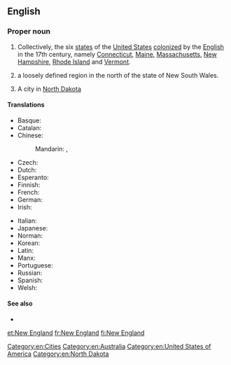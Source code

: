 ==English==

===Proper noun===
{{en-proper noun|head=[[new|New]] [[England]]}}

# {{lb|en|US}} Collectively, the six [[state]]s of the [[United States]] [[colonize]]d by the [[English]] in the 17th century, namely [[Connecticut]], [[Maine]], [[Massachusetts]], [[New Hampshire]], [[Rhode Island]] and [[Vermont]].
# {{lb|en|Australia}} a loosely defined region in the north of the state of New South Wales.
# A city in [[North Dakota]]

====Translations====
{{trans-top|six states of the United States}}
* Basque: {{t|eu|Ingalaterra Berria}}
* Catalan: {{t|ca|Nova Anglaterra|f}}
* Chinese:
*: Mandarin: {{t+|cmn|新英格蘭}}, {{t+|cmn|新英格兰|tr=xīnyīnggélán}}
* Czech: {{t+|cs|Nová Anglie|f}}
* Dutch: {{t|nl|New England}}
* Esperanto: {{t|eo|Nov-Anglio}}
* Finnish: {{t+|fi|Uusi-Englanti}}
* French: {{t+|fr|Nouvelle-Angleterre|f}}
* German: {{t+|de|Neuengland}}
* Irish: {{t|ga|Sasana Nua|m}}
{{trans-mid}}
* Italian: {{t|it|Nuovo Inghilterra}}
* Japanese: {{t|ja|ニューイングランド|tr=Nyū Ingurando}}
* Norman: {{t|nrf|Nouvelle Angliétèrre|f}}
* Korean: {{t|ko|뉴잉글랜드|tr=Nyu Ingǔraentǔ|sc=Hang}}
* Latin: {{t|la|Nova Anglia|f}}
* Manx: {{t|gv|Sostyn Noa}}
* Portuguese: {{t|pt|Nova Inglaterra|f}}
* Russian: {{t|ru|Но́вая А́нглия|f}}
* Spanish: {{t|es|Nueva Inglaterra|f}}
* Welsh: {{t|cy|Lloegr Newydd|f}}
{{trans-bottom}}

====See also====
* {{projectlink|wikipedia|New England (disambiguation)|New England}}

[[Category:en:Cities]]
[[Category:en:Australia]]
[[Category:en:United States of America]]
[[Category:en:North Dakota]]

[[et:New England]]
[[fr:New England]]
[[fi:New England]]